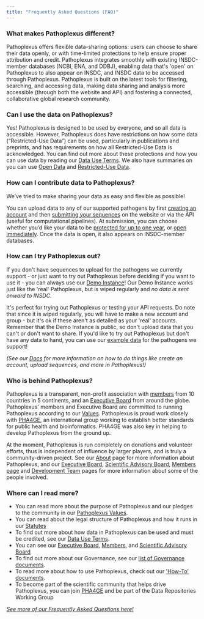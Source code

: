---
title: "Frequently Asked Questions (FAQ)"
---

### What makes Pathoplexus different?
Pathoplexus offers flexible data-sharing options: users can choose to share their data openly, or with time-limited protections to help ensure proper attribution and credit. 
Pathoplexus integrates smoothly with existing INSDC-member databases (NCBI, ENA, and DDBJ), enabling data that's 'open' on Pathoplexus to also appear on INSDC, and INSDC data to be accessed through Pathoplexus.
Pathoplexus is built on the latest tools for filtering, searching, and accessing data, making data sharing and analysis more accessible (through both the website and API) and fostering a connected, collaborative global research community.

### Can I use the data on Pathoplexus?
Yes! Pathoplexus is designed to be used by everyone, and so all data is accessible. 
However, Pathoplexus does have restrictions on how some data (“Restricted-Use Data”) can be used, particularly in publications and preprints, and has requirements on how all Restricted-Use Data is acknowledged. 
You can find out more about these protections and how you can use data by reading our [Data Use Terms](/about/terms-of-use/data-use-terms). We also have summaries on you can use [Open Data](/about/terms-of-use/open-data) and [Restricted-Use Data](/about/terms-of-use/restricted-data).

### How can I contribute data to Pathoplexus?
We’ve tried to make sharing your data as easy and flexible as possible! 

You can upload data to any of our supported pathogens by first [creating an account](/docs/how-to/create_account) and then [submitting your sequences](/docs/how-to/upload_sequences) on the website or via the API (useful for computational pipelines). 
At submission, you can choose whether you’d like your data to be [protected for up to one year](/about/terms-of-use/restricted-data), or [open immediately](/about/terms-of-use/open-data).
Once the data is open, it also appears on INSDC-member databases.

### How can I try Pathoplexus out?
If you don't have sequences to upload for the pathogens we currently support - or just want to try out Pathoplexus before deciding if you want to use it - you
can always use our [Demo Instance](https://demo.pathoplexus.org/)! Our Demo Instance works just like the 'real' Pathoplexus, but is wiped regularly and _no data is sent onward to INSDC_.

It's perfect for trying out Pathoplexus or testing your API requests. Do note that since it is wiped regularly, you will have to make a new account and group - but it's ok if these aren't as detailed
as your 'real' accounts. Remember that the Demo Instance is public, so don't upload data that you can't or don't want to share. If you'd like to try out Pathoplexus but don't have any data to hand, you can use our 
[example data](https://github.com/pathoplexus/example_data) for the pathogens we support!

_(See our [Docs](/docs) for more information on how to do things like create an account, upload sequences, and more in Pathoplexus!)_

### Who is behind Pathoplexus?
Pathoplexus is a transparent, non-profit association with [members](/about/members) from 10 countries in 5 continents, and an [Executive Board](/about/exec_board) from around the globe.
Pathoplexus' members and Executive Board are committed to running Pathoplexus according to our [Values](/about/governance/values).
Pathoplexus is proud work closely with [PHA4GE](https://pha4ge.org/), an international group working to establish better standards for public health and bioinformatics. 
PHA4GE was also key in helping to develop Pathoplexus from the ground up.

At the moment, Pathoplexus is run completely on donations and volunteer efforts, thus is independent of influence by larger players, and is truly a community-driven project.
See our [About](/about) page for more information about Pathoplexus, and our [Executive Board](/about/exec_board), [Scientific Advisory Board](/about/sab), [Members page](about/members) and [Development Team](/about/development_team) pages for more information
about some of the people involved.

### Where can I read more?
- You can read more about the purpose of Pathoplexus and our pledges to the community in our [Pathoplexus Values](/about/governance/values).
- You can read about the legal structure of Pathoplexus and how it runs in our [Statutes](/about/governance/pathoplexus_statutes)
- To find out more about how data in Pathoplexus can be used and must be credited, see our [Data Use Terms](/about/terms-of-use/data-use-terms).
- You can see our [Executive Board](/about/exec_board), [Members](about/members), and [Scientific Advisory Board](/about/sab)
- To find out more about our Governance, see our [list of Governance documents](/about/governance).
- To read more about how to use Pathoplexus, check out our ['How-To' documents](/docs/how-to).
- To become part of the scientific community that helps drive Pathoplexus, you can join [PHA4GE](https://pha4ge.org/) and be part of the Data Repositories Working Group

[_See more of our Frequently Asked Questions here!_](/about/faq)


